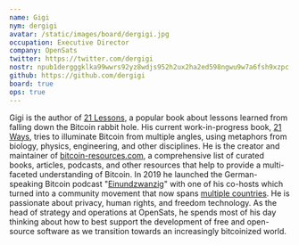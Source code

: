 ```yaml
---
name: Gigi
nym: dergigi
avatar: /static/images/board/dergigi.jpg
occupation: Executive Director
company: OpenSats
twitter: https://twitter.com/dergigi
nostr: npub1dergggklka99wwrs92yz8wdjs952h2ux2ha2ed598ngwu9w7a6fsh9xzpc
github: https://github.com/dergigi
board: true
ops: true
---
```


Gigi is the author of [21 Lessons](https://21lessons.com/), a popular book about
lessons learned from falling down the Bitcoin rabbit hole. His current
work-in-progress book, [21 Ways](https://21-ways.com/), tries to illuminate
Bitcoin from multiple angles, using metaphors from biology, physics,
engineering, and other disciplines. He is the creator and maintainer
of [bitcoin-resources.com](https://bitcoin-resources.com/), a comprehensive list
of curated books, articles, podcasts, and other resources that help to provide a
multi-faceted understanding of Bitcoin. In 2019 he launched the German-speaking
Bitcoin podcast \"[Einundzwanzig](https://einundzwanzig.space/)\" with one of
his co-hosts which turned into a community movement that now spans [multiple
countries](https://twentyone.world/). He is passionate about privacy, human
rights, and freedom technology. As the head of strategy and operations at
OpenSats, he spends most of his day thinking about how to best support the
development of free and open-source software as we transition towards an
increasingly bitcoinized world.
